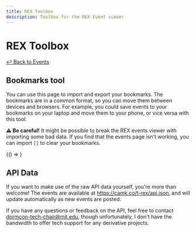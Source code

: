 ```yaml
---
title: REX Toolbox
description: Toolbox for the REX Event viewer
---
```


# REX Toolbox

[↩ Back to Events](/rex/events)

## Bookmarks tool

You can use this page to import and export your bookmarks. The bookmarks are in a
common format, so you can move them between devices and browsers. 
For example, you could save events to your bookmarks on your laptop and move them to your phone,
or vice versa with this tool.

<div class="alert alert--warning margin-bottom--md" role="alert">
<b>⚠️ Be careful!</b> It might be possible to break the REX events viewer with importing some bad data.
If you find that the events page isn't working, you can import <code>[]</code> to clear your bookmarks.
</div>


<BrowserOnly>{() => <BookmarksTool />}</BrowserOnly>

## API Data

If you want to make use of the raw API data yourself, you're more than welcome!
The events are available at https://camk.co/t-rex/api.json, and will update automatically
as new events are posted.

If you have any questions or feedback on the API, feel free to contact dormcon-tech-chair@mit.edu,
though unfortunately, I don't have the bandwidth to offer tech support for any derivative projects.